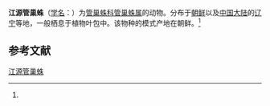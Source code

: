 {{Speciesbox
| name = 江源管巢蛛
| status = 
| status_system = 
| image = 
| genus = Clubiona
| species = wolchongsensis
| authority = (Paik, 1990)<ref name='id14278'>{{cite web| url =http://www.bioinfo.cn/db05/BjdwSpecies.php?action=view&id=14278| title =江源管巢蛛| work =《中国动物物种编目数据库》| publisher =中国科学院微生物研究所| author =中国科学院动物研究所| accessdate =2009-04-28| deadurl =yes| archiveurl =https://web.archive.org/web/20131203122335/http://www.bioinfo.cn/db05/BjdwSpecies.php?action=view| archivedate =2013-12-03}}</ref>
}}

'''江源管巢蛛'''（[[学名|学名]]：{{lang|la|''Clubiona wolchongsensis''}}）为[[管巢蛛科|管巢蛛科]][[管巢蛛属|管巢蛛属]]的动物。分布于[[朝鲜|朝鲜]]以及[[中国大陆|中国大陆]]的[[辽宁|辽宁]]等地，一般栖息于植物叶包中。该物种的模式产地在朝鲜。<ref name='id14278'/>

== 参考文献 ==
{{reflist}}

{{Wikispecies|Clubiona wolchongsensis}}

[[Category:管巢蛛属|江源管巢蛛]]


{{蜘蛛小作品}}